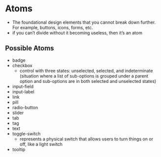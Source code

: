 
<Meta title="Components/Atoms/Atoms" />

# Atoms
- The foundational design elements that you cannot break down further. For example, buttons, icons, forms, etc.
- if you can’t divide without it becoming useless, then it’s an atom

## Possible Atoms
- badge
- checkbox
  - control with three states: unselected, selected, and indeterminate (situation where a list of sub-options is grouped under a parent option and sub-options are in both selected and unselected states)
- input-field
- input-label
- link
- pill
- radio-button
- slider
- tab
- tag
- text
- toggle-switch
  - represents a physical switch that allows users to turn things on or off, like a light switch
- tooltip
